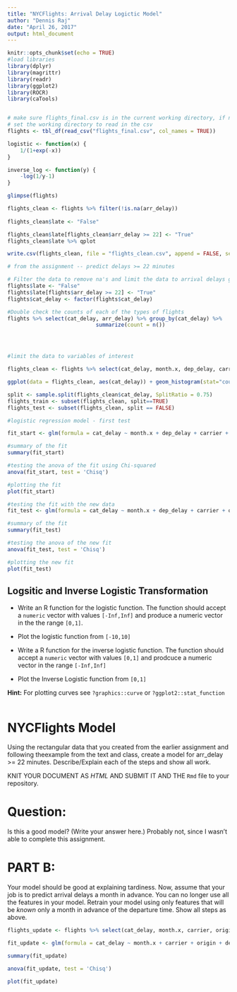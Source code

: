 ```yaml
---
title: "NYCFlights: Arrival Delay Logictic Model"
author: "Dennis Raj"
date: "April 26, 2017"
output: html_document
---
```


```r
knitr::opts_chunk$set(echo = TRUE)
#load libraries
library(dplyr)
library(magrittr)
library(readr)
library(ggplot2)
library(ROCR)
library(caTools)


# make sure flights_final.csv is in the current working directory, if not use Rstudio or setwd() 
# set the working directory to read in the csv
flights <- tbl_df(read_csv("flights_final.csv", col_names = TRUE))

logistic <- function(x) {
    1/(1+exp(-x))
}

inverse_log <- function(y) {
    -log(1/y-1)
}

glimpse(flights)

flights_clean <- flights %>% filter(!is.na(arr_delay))
                               
flights_clean$late <- "False"

flights_clean$late[flights_clean$arr_delay >= 22] <- "True"
flights_clean$late %>% qplot

write.csv(flights_clean, file = "flights_clean.csv", append = FALSE, sep = ",", col.names = TRUE)
```

```r

# from the assignment -- predict delays >= 22 minutes

# Filter the data to remove na's and limit the data to arrival delays greater than or equal to 22 minutes 
flights$late <- "False"
flights$late[flights$arr_delay >= 22] <- "True"
flights$cat_delay <- factor(flights$cat_delay)

#Double check the counts of each of the types of flights
flights %>% select(cat_delay, arr_delay) %>% group_by(cat_delay) %>% 
                            summarize(count = n())




#limit the data to variables of interest

flights_clean <- flights %>% select(cat_delay, month.x, dep_delay, carrier, origin, dest, distance)
```

```r

ggplot(data = flights_clean, aes(cat_delay)) + geom_histogram(stat="count")

split <- sample.split(flights_clean$cat_delay, SplitRatio = 0.75)
flights_train <- subset(flights_clean, split==TRUE)
flights_test <- subset(flights_clean, split == FALSE)

#logistic regression model - first test

fit_start <- glm(formula = cat_delay ~ month.x + dep_delay + carrier + origin + dest + distance, data = flights_train , family = binomial(link = "logit"))

#summary of the fit
summary(fit_start)

#testing the anova of the fit using Chi-squared
anova(fit_start, test = 'Chisq')

#plotting the fit
plot(fit_start)

#testing the fit with the new data
fit_test <- glm(formula = cat_delay ~ month.x + dep_delay + carrier + origin + dest + distance, data = flights_test , family = binomial(link = "logit"))

#summary of the fit
summary(fit_test)

#testing the anova of the new fit
anova(fit_test, test = 'Chisq')

#plotting the new fit
plot(fit_test)

```

## Logsitic and Inverse Logistic Transformation 

- Write an R function for the logistic function. The function should accept a `numeric` vector with values `[-Inf,Inf]` and produce a numeric vector in the the range `[0,1]`.

- Plot the logistic function from  `[-10,10]`

- Write a R function for the inverse logistic function. The function should accept a `numeric` vector with values `[0,1]` and prodcuce a numeric vector in the range `[-Inf,Inf]`

- Plot the Inverse Logistic function from `[0,1]`


**Hint:** For plotting curves see `?graphics::curve` or `?ggplot2::stat_function`

```r



```


# NYCFlights Model

Using the rectangular data that you created from the earlier assignment and following theexample from the text and class, create a model for arr_delay >= 22 minutes. Describe/Explain each of the steps and show all work.

KNIT YOUR DOCUMENT AS *HTML* AND SUBMIT IT AND THE `Rmd` file to your repository.   


# Question:

Is this a good model?  (Write your answer here.)
Probably not, since I wasn't able to complete this assignment. 

# PART B:

Your model should be good at explaining tardiness. Now, assume that your job is to predict arrival delays a month in advance. You can no longer use all the features in your model. Retrain your model using only features that will be *known* only a month in advance of the departure time.  Show all steps as above.

```r

flights_update <- flights %>% select(cat_delay, month.x, carrier, origin, dest)

fit_update <- glm(formula = cat_delay ~ month.x + carrier + origin + dest, data = flights_clean, family = binomial(link = "logit"))

summary(fit_update)

anova(fit_update, test = 'Chisq')

plot(fit_update)
```
